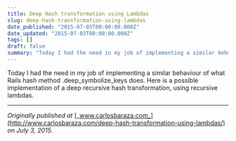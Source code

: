 ```yaml
---
title: Deep Hash transformation using Lambdas
slug: deep-hash-transformation-using-lambdas
date_published: "2015-07-03T00:00:00.000Z"
date_updated: "2015-07-03T00:00:00.000Z"
tags: []
draft: false
summary: "Today I had the need in my job of implementing a similar behaviour of what Rails hash method .deep_symbolize_keys does. Here is a possible…"
---
```


Today I had the need in my job of implementing a similar behaviour of what Rails hash method .deep_symbolize_keys does. Here is a possible implementation of a deep recursive hash transformation, using recursive lambdas.

---

_Originally published at_ [_www.carlosbaraza.com_](http://www.carlosbaraza.com/deep-hash-transformation-using-lambdas/) _on July 3, 2015._
